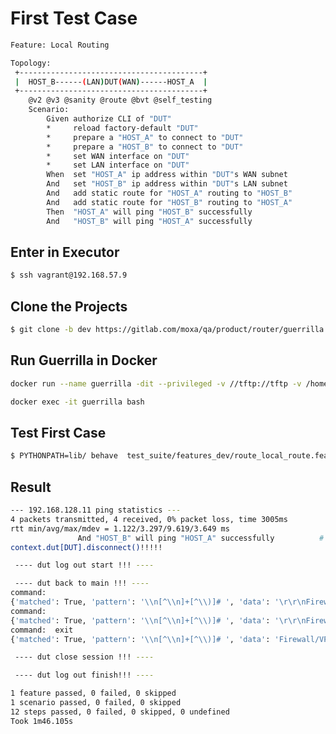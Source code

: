 # First Test Case

```bash
Feature: Local Routing

Topology:
 +-----------------------------------------+
 |  HOST_B------(LAN)DUT(WAN)------HOST_A  |
 +-----------------------------------------+
    @v2 @v3 @sanity @route @bvt @self_testing
    Scenario:
        Given authorize CLI of "DUT"
        *     reload factory-default "DUT"
        *     prepare a "HOST_A" to connect to "DUT"
        *     prepare a "HOST_B" to connect to "DUT" 
        *     set WAN interface on "DUT"
        *     set LAN interface on "DUT"
        When  set "HOST_A" ip address within "DUT"s WAN subnet
        And   set "HOST_B" ip address within "DUT"s LAN subnet
        And   add static route for "HOST_A" routing to "HOST_B"
        And   add static route for "HOST_B" routing to "HOST_A"        
        Then  "HOST_A" will ping "HOST_B" successfully
        And   "HOST_B" will ping "HOST_A" successfully
```


## Enter in Executor

```bash
$ ssh vagrant@192.168.57.9
```

## Clone the Projects

```bash
$ git clone -b dev https://gitlab.com/moxa/qa/product/router/guerrilla.git
```

## Run Guerrilla in Docker

```bash
docker run --name guerrilla -dit --privileged -v //tftp://tftp -v /home/vagrant/Guerrilla:/usr/src/app/ aaronkcwu/python3.9-behave
```

```bash
docker exec -it guerrilla bash
```

## Test First Case

```bash
$ PYTHONPATH=lib/ behave  test_suite/features_dev/route_local_route.feature --no-capture
```

## Result

```bash
--- 192.168.128.11 ping statistics ---
4 packets transmitted, 4 received, 0% packet loss, time 3005ms
rtt min/avg/max/mdev = 1.122/3.297/9.619/3.649 ms
               And "HOST_B" will ping "HOST_A" successfully          # lib/steps/common.py:353 7.521s
context.dut[DUT].disconnect()!!!!!

 ---- dut log out start !!! ----

 ---- dut back to main !!! ----
command:  
{'matched': True, 'pattern': '\\n[^\\n]+[^\\)]# ', 'data': '\r\r\nFirewall/VPN Router 00000# '}
command:  
{'matched': True, 'pattern': '\\n[^\\n]+[^\\)]# ', 'data': '\r\r\nFirewall/VPN Router 00000# '}
command:  exit
{'matched': True, 'pattern': '\\n[^\\n]+[^\\)]# ', 'data': 'Firewall/VPN Router 00000# '}

 ---- dut close session !!! ----

 ---- dut log out finish!!! ----

1 feature passed, 0 failed, 0 skipped
1 scenario passed, 0 failed, 0 skipped
12 steps passed, 0 failed, 0 skipped, 0 undefined
Took 1m46.105s
```